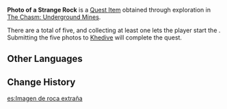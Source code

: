 {{Item Infobox
|id           = 101627
|image        = Item Picture.png
|type         = Quest Items
|description  = You took this picture of a strange rock that can be seen on the walls of The Chasm. You do not know what the patterns on the rock mean, but perhaps it could be of value to some researchers.
|source1      = Exploration in [[The Chasm: Underground Mines|The Chasm]].
}}
'''Photo of a Strange Rock''' is a [[Quest Item]] obtained through exploration in [[The Chasm: Underground Mines]]. 

There are a total of five, and collecting at least one lets the player start the {{Quest|Paleontological Investigation in The Chasm}}. Submitting the five photos to [[Khedive]] will complete the quest.

==Other Languages==
{{Other Languages
|default_hidden = 1
|en      = Photo of a Strange Rock
|zhs     = 奇怪岩石照片
|zhs_rm  = Qíguài Yánshí Zhàopiàn
|zht     = 奇怪岩石照片
|zht_rm  = Qíguài Yánshí Zhàopiàn
|ja      = 変わった岩の写真
|ja_rm   = Kawatta Iwa no Shashin
|ko      = 이상한 돌의 사진
|ko_rm   = Isanghan Dol-ui Sajin
|es      = Imagen de roca extraña
|fr      = Photo d'un rocher étrange
|ru      = Фотография странного камня
|th      = รูปถ่ายหินประหลาด
|th_rm   = 
|vi      = Ảnh {{tt|Nham Thạch|岩石}} Kỳ Lạ
|de      = Bild von seltsamen Felsen
|id      = Foto Batu Aneh
|pt      = Fotografia de Pedra Estranha
|tr      = Tuhaf Bir Kayanın Fotoğrafı
|it      = Foto di una strana roccia
}}

==Change History==
{{Change History|2.6}}

[[es:Imagen de roca extraña]]